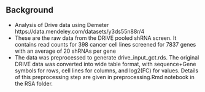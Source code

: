 

## Background

* Analysis of Drive data using Demeter https://data.mendeley.com/datasets/y3ds55n88r/4
* These are the raw data from the DRIVE pooled shRNA screen. It contains read counts for 398 cancer cell lines screened for 7837 genes with an average of 20 shRNAs per gene
* The data was preprocessed to generate drive_input_gct.rds. The original DRIVE data was converted into wide table format, with sequence+Gene symbols for rows, cell lines for columns, and log2(FC) for values. Details of this preprocessing step are given in preprocessing.Rmd notebook in the RSA folder.
